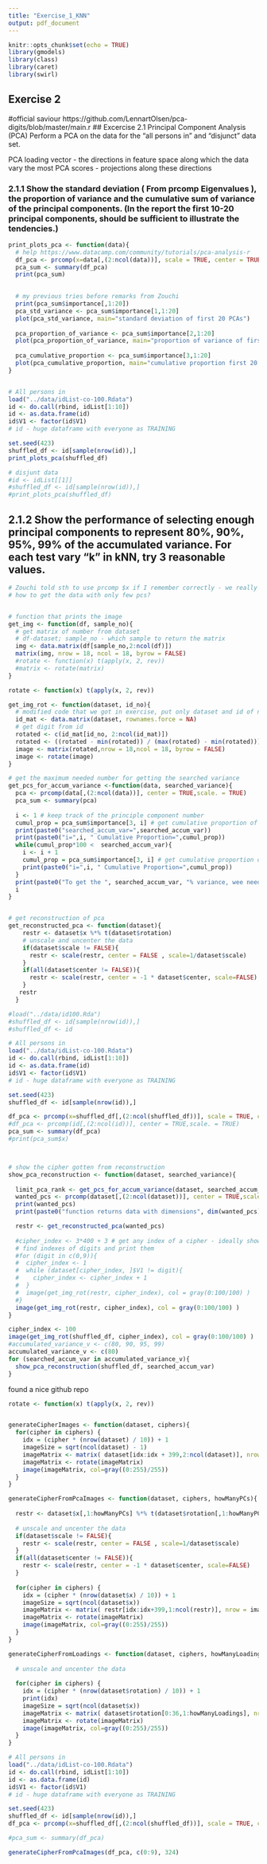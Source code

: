 ```yaml
---
title: "Exercise_1_KNN"
output: pdf_document
---
```


```r
knitr::opts_chunk$set(echo = TRUE)
library(gmodels)
library(class)
library(caret)
library(swirl)
```

## Exercise 2
#official saviour https://github.com/LennartOlsen/pca-digits/blob/master/main.r
## Excercise 2.1 Principal Component Analysis (PCA)
Perform a PCA on the data for the “all persons in” and “disjunct” data set.

PCA loading vector - the directions in feature space along which the data vary the most
PCA scores - projections along these directions


### 2.1.1 Show the standard deviation ( From prcomp Eigenvalues ), the proportion of variance and the cumulative sum of variance of the principal components. (In the report the first 10-20 principal components, should be sufficient to illustrate the tendencies.)


``` r
print_plots_pca <- function(data){
  # help https://www.datacamp.com/community/tutorials/pca-analysis-r
  df_pca <- prcomp(x=data[,(2:ncol(data))], scale = TRUE, center = TRUE)
  pca_sum <- summary(df_pca)
  print(pca_sum)
  

  # my previous tries before remarks from Zouchi
  print(pca_sum$importance[,1:20])
  pca_std_variance <- pca_sum$importance[1,1:20]
  plot(pca_std_variance, main="standard deviation of first 20 PCAs")
  
  pca_proportion_of_variance <- pca_sum$importance[2,1:20]
  plot(pca_proportion_of_variance, main="proportion of variance of first 20 PCAs")
  
  pca_cumulative_proportion <- pca_sum$importance[3,1:20]
  plot(pca_cumulative_proportion, main="cumulative proportion first 20 PCAs")
}


# All persons in
load("../data/idList-co-100.Rdata")
id <- do.call(rbind, idList[1:10])
id <- as.data.frame(id)
id$V1 <- factor(id$V1)
# id - huge dataframe with everyone as TRAINING

set.seed(423)
shuffled_df <- id[sample(nrow(id)),]
print_plots_pca(shuffled_df)

# disjunt data
#id <- idList[[1]]
#shuffled_df <- id[sample(nrow(id)),]
#print_plots_pca(shuffled_df)

```

## 2.1.2 Show the performance of selecting enough principal components to represent 80%, 90%, 95%, 99% of the accumulated variance. For each test vary “k” in kNN, try 3 reasonable values.

``` r
# Zouchi told sth to use prcomp $x if I remember correctly - we really need to read the documentation
# how to get the data with only few pcs?


# function that prints the image
get_img <- function(df, sample_no){
  # get matrix of number from dataset
  # df-dataset; sample_no - which sample to return the matrix
  img <- data.matrix(df[sample_no,2:ncol(df)])
  matrix(img, nrow = 18, ncol = 18, byrow = FALSE)
  #rotate <- function(x) t(apply(x, 2, rev))
  #matrix <- rotate(matrix)
}

rotate <- function(x) t(apply(x, 2, rev))

get_img_rot <- function(dataset, id_no){
  # modified code that we got in exercise, put only dataset and id of number
  id_mat <- data.matrix(dataset, rownames.force = NA)
  # get digit from id
  rotated <- c(id_mat[id_no, 2:ncol(id_mat)])
  rotated <- ((rotated - min(rotated)) / (max(rotated) - min(rotated)))
  image <- matrix(rotated,nrow = 18,ncol = 18, byrow = FALSE)
  image <- rotate(image)
}

# get the maximum needed number for getting the searched variance 
get_pcs_for_accum_variance <-function(data, searched_variance){
  pca <- prcomp(data[,(2:ncol(data))], center = TRUE,scale. = TRUE)
  pca_sum <- summary(pca)
  
  i <- 1 # keep track of the principle component number
  cumul_prop = pca_sum$importance[3, i] # get cumulative proportion of current PC
  print(paste0("searched_accum_var=",searched_accum_var))
  print(paste0("i=",i, " Cumulative Proportion=",cumul_prop))
  while(cumul_prop*100 <  searched_accum_var){
    i <- i + 1
    cumul_prop = pca_sum$importance[3, i] # get cumulative proportion of current PC
    print(paste0("i=",i, " Cumulative Proportion=",cumul_prop))
  }
  print(paste0("To get the ", searched_accum_var, "% variance, wee need first ", i, " principal components"))
  i
}


# get reconstruction of pca
get_reconstructed_pca <- function(dataset){
    restr <- dataset$x %*% t(dataset$rotation)
    # unscale and uncenter the data
    if(dataset$scale != FALSE){
      restr <- scale(restr, center = FALSE , scale=1/dataset$scale)
    }
    if(all(dataset$center != FALSE)){
      restr <- scale(restr, center = -1 * dataset$center, scale=FALSE)
    }
   restr
  }
```

``` r

#load("../data/id100.Rda")
#shuffled_df <- id[sample(nrow(id)),]
#shuffled_df <- id

# All persons in
load("../data/idList-co-100.Rdata")
id <- do.call(rbind, idList[1:10])
id <- as.data.frame(id)
id$V1 <- factor(id$V1)
# id - huge dataframe with everyone as TRAINING

set.seed(423)
shuffled_df <- id[sample(nrow(id)),]
```
``` r

df_pca <- prcomp(x=shuffled_df[,(2:ncol(shuffled_df))], scale = TRUE, center = TRUE)
#df_pca <- prcomp(id[,(2:ncol(id))], center = TRUE,scale. = TRUE)
pca_sum <- summary(df_pca)
#print(pca_sum$x)



# show the cipher gotten from reconstruction
show_pca_reconstruction <- function(dataset, searched_variance){
  
  limit_pca_rank <- get_pcs_for_accum_variance(dataset, searched_accum_var)# how to get the components that give us the % of variance?
  wanted_pcs <- prcomp(dataset[,(2:ncol(dataset))], center = TRUE,scale. = TRUE, rank. = limit_pca_rank)
  print(wanted_pcs)
  print(paste0("function returns data with dimensions", dim(wanted_pcs)))

  restr <- get_reconstructed_pca(wanted_pcs)
  
  #cipher_index <- 3*400 + 3 # get any index of a cipher - ideally show all 10 digits
  # find indexes of digits and print them
  #for (digit in c(0,9)){
  #  cipher_index <- 1
  #  while (dataset[cipher_index, ]$V1 != digit){
  #    cipher_index <- cipher_index + 1
  #  } 
  #  image(get_img_rot(restr, cipher_index), col = gray(0:100/100) )
  #}
  image(get_img_rot(restr, cipher_index), col = gray(0:100/100) )
}

cipher_index <- 100
image(get_img_rot(shuffled_df, cipher_index), col = gray(0:100/100) )
#accumulated_variance_v <- c(80, 90, 95, 99)
accumulated_variance_v <- c(80)
for (searched_accum_var in accumulated_variance_v){
  show_pca_reconstruction(shuffled_df, searched_accum_var)
}
```











found a nice github repo
``` r

rotate <- function(x) t(apply(x, 2, rev))


generateCipherImages <- function(dataset, ciphers){
  for(cipher in ciphers) {
    idx = (cipher * (nrow(dataset) / 10)) + 1
    imageSize = sqrt(ncol(dataset) - 1)
    imageMatrix <- matrix( dataset[idx:idx + 399,2:ncol(dataset)], nrow = imageSize, ncol=imageSize, byrow= FALSE)
    imageMatrix <- rotate(imageMatrix)
    image(imageMatrix, col=gray((0:255)/255))
  }
}

generateCipherFromPcaImages <- function(dataset, ciphers, howManyPCs){
  
  restr <- dataset$x[,1:howManyPCs] %*% t(dataset$rotation[,1:howManyPCs])
  
  # unscale and uncenter the data
  if(dataset$scale != FALSE){
    restr <- scale(restr, center = FALSE , scale=1/dataset$scale)
  }
  if(all(dataset$center != FALSE)){
    restr <- scale(restr, center = -1 * dataset$center, scale=FALSE)
  }
  
  for(cipher in ciphers) {
    idx = (cipher * (nrow(dataset$x) / 10)) + 1
    imageSize = sqrt(ncol(dataset$x))
    imageMatrix <- matrix( restr[idx:idx+399,1:ncol(restr)], nrow = imageSize, ncol=imageSize, byrow= FALSE)
    imageMatrix <- rotate(imageMatrix)
    image(imageMatrix, col=gray((0:255)/255))
  }
}

generateCipherFromLoadings <- function(dataset, ciphers, howManyLoadings){
  
  # unscale and uncenter the data
  
  for(cipher in ciphers) {
    idx = (cipher * (nrow(dataset$rotation) / 10)) + 1
    print(idx)
    imageSize = sqrt(ncol(dataset$x))
    imageMatrix <- matrix( dataset$rotation[0:36,1:howManyLoadings], nrow = imageSize, ncol=imageSize, byrow= FALSE)
    imageMatrix <- rotate(imageMatrix)
    image(imageMatrix, col=gray((0:255)/255))
  }
}
```




``` r
# All persons in
load("../data/idList-co-100.Rdata")
id <- do.call(rbind, idList[1:10])
id <- as.data.frame(id)
id$V1 <- factor(id$V1)
# id - huge dataframe with everyone as TRAINING

set.seed(423)
shuffled_df <- id[sample(nrow(id)),]
df_pca <- prcomp(x=shuffled_df[,(2:ncol(shuffled_df))], scale = TRUE, center = TRUE)

```

``` r

#pca_sum <- summary(df_pca)

generateCipherFromPcaImages(df_pca, c(0:9), 324)

```
